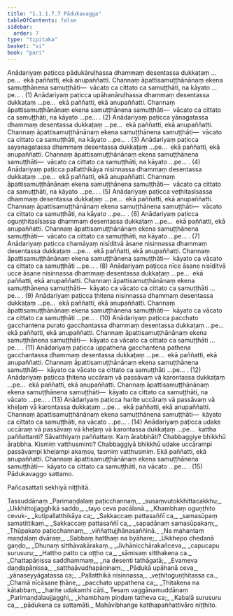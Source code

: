 ```yaml
---
title: "1.1.1.7.7 Pādukavagga"
tableOfContents: false
sidebar:
  order: 7
type: "tipitaka"
basket: "vi"
book: "pari"
---
```



<DynamicBreadcrumb />

<Division number="156" book="pari" bookNo="5" page="52">

<Paragraph number="305" book="pari">
Anādariyaṃ paṭicca pādukāruḷhassa dhammaṃ desentassa dukkaṭaṃ …pe…  ekā paññatti, ekā anupaññatti. Channaṃ āpattisamuṭṭhānānaṃ ekena samuṭṭhānena samuṭṭhāti—  vācato ca cittato ca samuṭṭhāti, na kāyato …pe… . (1)
</Paragraph>

<Paragraph number="306" book="pari">
Anādariyaṃ paṭicca upāhanāruḷhassa dhammaṃ desentassa dukkaṭaṃ …pe…  ekā paññatti, ekā anupaññatti. Channaṃ āpattisamuṭṭhānānaṃ ekena samuṭṭhānena samuṭṭhāti—  vācato ca cittato ca samuṭṭhāti, na kāyato …pe… . (2)
</Paragraph>

<Paragraph number="307" book="pari">
Anādariyaṃ paṭicca yānagatassa dhammaṃ desentassa dukkaṭaṃ …pe…  ekā paññatti, ekā anupaññatti. Channaṃ āpattisamuṭṭhānānaṃ ekena samuṭṭhānena samuṭṭhāti—  vācato ca cittato ca samuṭṭhāti, na kāyato …pe… . (3)
</Paragraph>

<Paragraph number="308" book="pari">
Anādariyaṃ paṭicca sayanagatassa dhammaṃ desentassa dukkaṭaṃ …pe…  ekā paññatti, ekā anupaññatti. Channaṃ āpattisamuṭṭhānānaṃ ekena samuṭṭhānena samuṭṭhāti—  vācato ca cittato ca samuṭṭhāti, na kāyato …pe… . (4)
</Paragraph>

<Paragraph number="309" book="pari">
Anādariyaṃ paṭicca pallatthikāya nisinnassa dhammaṃ desentassa dukkaṭaṃ …pe…  ekā paññatti, ekā anupaññatti. Channaṃ āpattisamuṭṭhānānaṃ ekena samuṭṭhānena samuṭṭhāti—  vācato ca cittato ca samuṭṭhāti, na kāyato …pe… . (5)
</Paragraph>

<Paragraph number="310" book="pari">
Anādariyaṃ paṭicca veṭhitasīsassa dhammaṃ desentassa dukkaṭaṃ …pe…  ekā paññatti, ekā anupaññatti. Channaṃ āpattisamuṭṭhānānaṃ ekena samuṭṭhānena samuṭṭhāti—  vācato ca cittato ca samuṭṭhāti, na kāyato …pe… . (6)
</Paragraph>

<Paragraph number="311" book="pari">
Anādariyaṃ paṭicca oguṇṭhitasīsassa dhammaṃ desentassa dukkaṭaṃ …pe…  ekā paññatti, ekā anupaññatti. Channaṃ āpattisamuṭṭhānānaṃ ekena samuṭṭhānena samuṭṭhāti—  vācato ca cittato ca samuṭṭhāti, na kāyato …pe… . (7)
</Paragraph>

<Paragraph number="312" book="pari">
Anādariyaṃ paṭicca chamāyaṃ nisīditvā āsane nisinnassa dhammaṃ desentassa dukkaṭaṃ …pe…  ekā paññatti, ekā anupaññatti. Channaṃ āpattisamuṭṭhānānaṃ ekena samuṭṭhānena samuṭṭhāti—  kāyato ca vācato ca cittato ca samuṭṭhāti …pe… . (8)
</Paragraph>

<Paragraph number="313" book="pari">
Anādariyaṃ paṭicca nīce āsane nisīditvā ucce āsane nisinnassa dhammaṃ desentassa dukkaṭaṃ …pe…  ekā paññatti, ekā anupaññatti. Channaṃ āpattisamuṭṭhānānaṃ ekena samuṭṭhānena samuṭṭhāti—  kāyato ca vācato ca cittato ca samuṭṭhāti …pe… . (9)
</Paragraph>

<Paragraph number="314" book="pari">
Anādariyaṃ paṭicca ṭhitena nisinnassa dhammaṃ desentassa dukkaṭaṃ …pe…  ekā paññatti, ekā anupaññatti. Channaṃ āpattisamuṭṭhānānaṃ ekena samuṭṭhānena samuṭṭhāti—  kāyato ca vācato ca cittato ca samuṭṭhāti …pe… . (10)
</Paragraph>

<Paragraph number="315" book="pari">
Anādariyaṃ paṭicca pacchato gacchantena purato gacchantassa dhammaṃ desentassa dukkaṭaṃ …pe…  ekā paññatti, ekā anupaññatti. Channaṃ āpattisamuṭṭhānānaṃ ekena samuṭṭhānena samuṭṭhāti—  kāyato ca vācato ca cittato ca samuṭṭhāti …pe… . (11)
</Paragraph>

<Paragraph number="316" book="pari">
Anādariyaṃ paṭicca uppathena gacchantena pathena gacchantassa dhammaṃ desentassa dukkaṭaṃ …pe…  ekā paññatti, ekā anupaññatti. Channaṃ āpattisamuṭṭhānānaṃ ekena samuṭṭhānena samuṭṭhāti—  kāyato ca vācato ca cittato ca samuṭṭhāti …pe… . (12)
</Paragraph>

<Paragraph number="317" book="pari">
Anādariyaṃ paṭicca ṭhitena uccāraṃ vā passāvaṃ vā karontassa dukkaṭaṃ …pe…  ekā paññatti, ekā anupaññatti. Channaṃ āpattisamuṭṭhānānaṃ ekena samuṭṭhānena samuṭṭhāti—  kāyato ca cittato ca samuṭṭhāti, na vācato …pe… . (13)
</Paragraph>

<Paragraph number="318" book="pari">
Anādariyaṃ paṭicca harite uccāraṃ vā passāvaṃ vā kheḷaṃ vā karontassa dukkaṭaṃ …pe…  ekā paññatti, ekā anupaññatti. Channaṃ āpattisamuṭṭhānānaṃ ekena samuṭṭhānena samuṭṭhāti—  kāyato ca cittato ca samuṭṭhāti, na vācato …pe… . (14)
</Paragraph>

<Paragraph number="319" book="pari">
Anādariyaṃ paṭicca udake uccāraṃ vā passāvaṃ vā kheḷaṃ vā karontassa dukkaṭaṃ …pe…  kattha paññattanti? Sāvatthiyaṃ paññattaṃ. Kaṃ ārabbhāti? Chabbaggiye bhikkhū ārabbha. Kismiṃ vatthusminti? Chabbaggiyā bhikkhū udake uccārampi passāvampi kheḷampi akaṃsu, tasmiṃ vatthusmiṃ. Ekā paññatti, ekā anupaññatti. Channaṃ āpattisamuṭṭhānānaṃ ekena samuṭṭhānena samuṭṭhāti—  kāyato ca cittato ca samuṭṭhāti, na vācato …pe… . (15)

</Paragraph>
</Division>

<Paragraph number="320" type="center" book="pari">
Pādukavaggo sattamo.

  
Pañcasattati sekhiyā niṭṭhitā.



</Paragraph>

<Paragraph number="321" type="center" book="pari">
Tassuddānaṃ


</Paragraph>

<Paragraph number="322" type="verses" book="pari">
_Parimaṇḍalaṃ paṭicchannaṃ,_  
_susaṃvutokkhittacakkhu;_  
_Ukkhittojjagghikā saddo,_  
_tayo ceva pacālanā._  

</Paragraph>

<Paragraph number="323" type="verses" book="pari">
_Khambhaṃ oguṇṭhito cevuk-_  
_kuṭipallatthikāya ca;_  
_Sakkaccaṃ pattasaññī ca,_  
_samasūpaṃ samatittikaṃ._  

</Paragraph>

<Paragraph number="324" type="verses" book="pari">
_Sakkaccaṃ pattasaññī ca,_  
_sapadānaṃ samasūpakaṃ;_  
_Thūpakato paṭicchannaṃ,_  
_viññattujjhānasaññinā._  

</Paragraph>

<Paragraph number="325" type="verses" book="pari">
_Na mahantaṃ maṇḍalaṃ dvāraṃ,_  
_Sabbaṃ hatthaṃ na byāhare;_  
_Ukkhepo chedanā gaṇḍo,_  
_Dhunaṃ sitthāvakārakaṃ._  

</Paragraph>

<Paragraph number="326" type="verses" book="pari">
_Jivhānicchārakañceva,_  
_capucapu surusuru;_  
_Hattho patto ca oṭṭho ca,_  
_sāmisaṃ sitthakena ca._  

</Paragraph>

<Paragraph number="327" type="verses" book="pari">
_Chattapāṇissa saddhammaṃ,_  
_na desenti tathāgatā;_  
_Evameva daṇḍapāṇissa,_  
_satthaāvudhapāṇinaṃ._  

</Paragraph>

<Paragraph number="328" type="verses" book="pari">
_Pādukā upāhanā ceva,_  
_yānaseyyāgatassa ca;_  
_Pallatthikā nisinnassa,_  
_veṭhitoguṇṭhitassa ca._  

</Paragraph>

<Paragraph number="329" type="verses" book="pari">
_Chamā nīcāsane ṭhāne,_  
_pacchato uppathena ca;_  
_Ṭhitakena na kātabbaṃ,_  
_harite udakamhi cāti._  


</Paragraph>

<Paragraph number="330" type="center" book="pari">
Tesaṃ vaggānamuddānaṃ


</Paragraph>

<Paragraph number="331" type="verses" book="pari">
_Parimaṇḍalaujjagghi,_  
_khambhaṃ piṇḍaṃ tatheva ca;_  
_Kabaḷā surusuru ca,_  
_pādukena ca sattamāti._  


</Paragraph>

<Paragraph number="332" type="center" book="pari">
Mahāvibhaṅge katthapaññattivāro niṭṭhito.
</Paragraph>